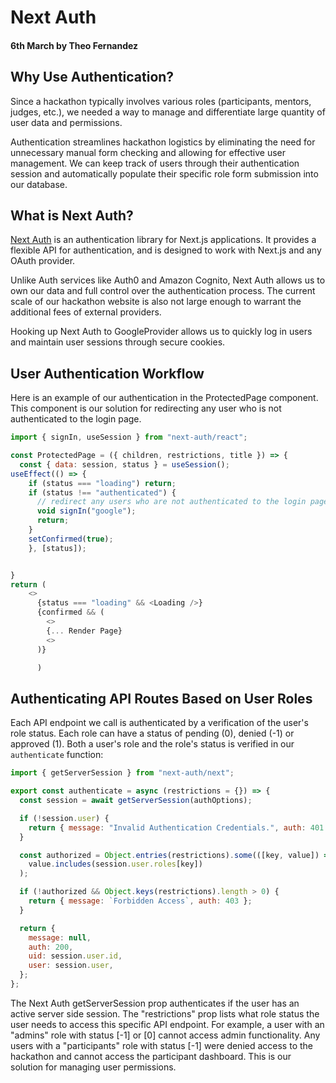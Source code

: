 # Next Auth

#### 6th March by Theo Fernandez

## Why Use Authentication?

Since a hackathon typically involves various roles (participants, mentors, judges, etc.), we needed a way to manage and differentiate large quantity of user data and permissions.

Authentication streamlines hackathon logistics by eliminating the need for unnecessary manual form checking and allowing for effective user management. We can keep track of users through their authentication session and automatically populate their specific role form submission into our database.

## What is Next Auth?

[Next Auth](https://next-auth.js.org/) is an authentication library for Next.js applications. It provides a flexible API for authentication, and is designed to work with Next.js and any OAuth provider.

Unlike Auth services like Auth0 and Amazon Cognito, Next Auth allows us to own our data and full control over the authentication process. The current scale of our hackathon website is also not large enough to warrant the additional fees of external providers.

Hooking up Next Auth to GoogleProvider allows us to quickly log in users and maintain user sessions through secure cookies.

## User Authentication Workflow

Here is an example of our authentication in the ProtectedPage component. This component is our solution for redirecting any user who is not authenticated to the login page.

```js title="src/components/dynamic/ProtectedPage.jsx"
import { signIn, useSession } from "next-auth/react";

const ProtectedPage = ({ children, restrictions, title }) => {
  const { data: session, status } = useSession();
useEffect(() => {
    if (status === "loading") return;
    if (status !== "authenticated") {
      // redirect any users who are not authenticated to the login page
      void signIn("google");
      return;
    }
    setConfirmed(true);
	}, [status]);


}
return (
    <>
      {status === "loading" && <Loading />}
      {confirmed && (
        <>
        {... Render Page}
        <>
      )}

      )


```

## Authenticating API Routes Based on User Roles

Each API endpoint we call is authenticated by a verification of the user's role status. Each role can have a status of pending (0), denied (-1) or approved (1). Both a user's role and the role's status is verified in our `authenticate` function:

```js title="src/utils/auth.js"
import { getServerSession } from "next-auth/next";

export const authenticate = async (restrictions = {}) => {
  const session = await getServerSession(authOptions);

  if (!session.user) {
    return { message: "Invalid Authentication Credentials.", auth: 401 };
  }

  const authorized = Object.entries(restrictions).some(([key, value]) =>
    value.includes(session.user.roles[key])
  );

  if (!authorized && Object.keys(restrictions).length > 0) {
    return { message: `Forbidden Access`, auth: 403 };
  }

  return {
    message: null,
    auth: 200,
    uid: session.user.id,
    user: session.user,
  };
};
```

The Next Auth getServerSession prop authenticates if the user has an active server side session. The "restrictions" prop lists what role status the user needs to access this specific API endpoint. For example, a user with an "admins" role with status [-1] or [0] cannot access admin functionality. Any users with a "participants" role with status [-1] were denied access to the hackathon and cannot access the participant dashboard. This is our solution for managing user permissions.

